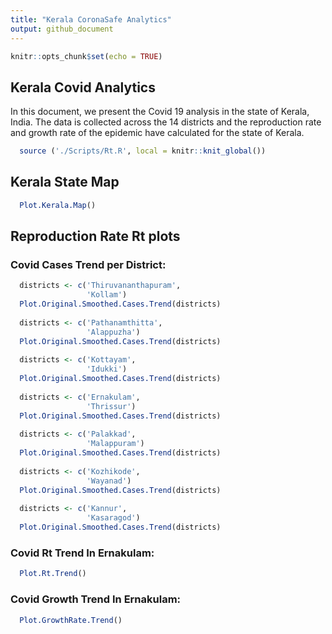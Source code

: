 ```yaml
---
title: "Kerala CoronaSafe Analytics"
output: github_document
---
```


```r
knitr::opts_chunk$set(echo = TRUE)
```

## Kerala Covid Analytics

In this document, we present the Covid 19 analysis in the state of Kerala, India. The data is collected across the 14 districts and the reproduction rate and growth rate of the epidemic have calculated for the state of Kerala.

```r
  source ('./Scripts/Rt.R', local = knitr::knit_global())

```

## Kerala State Map

```r
  Plot.Kerala.Map()
```

## Reproduction Rate Rt plots

### Covid Cases Trend per District:

```r
  districts <- c('Thiruvananthapuram',
                 'Kollam')
  Plot.Original.Smoothed.Cases.Trend(districts)
  
  districts <- c('Pathanamthitta',
                 'Alappuzha')
  Plot.Original.Smoothed.Cases.Trend(districts)
  
  districts <- c('Kottayam',
                 'Idukki')
  Plot.Original.Smoothed.Cases.Trend(districts)
  
  districts <- c('Ernakulam',
                 'Thrissur')
  Plot.Original.Smoothed.Cases.Trend(districts)
  
  districts <- c('Palakkad',
                 'Malappuram')
  Plot.Original.Smoothed.Cases.Trend(districts)
  
  districts <- c('Kozhikode',
                 'Wayanad')
  Plot.Original.Smoothed.Cases.Trend(districts)
  
  districts <- c('Kannur',
                 'Kasaragod')
  Plot.Original.Smoothed.Cases.Trend(districts)
```

### Covid Rt Trend In Ernakulam:

```r
  Plot.Rt.Trend()
```

### Covid Growth Trend In Ernakulam:

```r
  Plot.GrowthRate.Trend()
```

